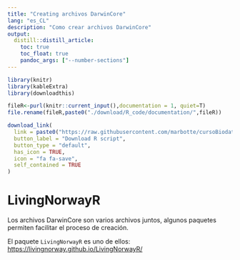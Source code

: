 ```yaml
---
title: "Creating archivos DarwinCore"
lang: "es_CL"
description: "Como crear archivos DarwinCore"
output:
  distill::distill_article:
    toc: true
    toc_float: true
    pandoc_args: ["--number-sections"]
---
```


```r
library(knitr)
library(kableExtra)
library(downloadthis)
```



```r
fileR<-purl(knitr::current_input(),documentation = 1, quiet=T)
file.rename(fileR,paste0("./download/R_code/documentation/",fileR))
```



```r
download_link(
  link = paste0("https://raw.githubusercontent.com/marbotte/cursoBiodata/master/download/R_code/documentation/",fileR),
  button_label = "Download R script",
  button_type = "default",
  has_icon = TRUE,
  icon = "fa fa-save",
  self_contained = TRUE
)  
```

# LivingNorwayR

Los archivos DarwinCore son varios archivos juntos, algunos paquetes permiten facilitar el proceso de creación.


El paquete `LivingNorwayR` es uno de ellos: <https://livingnorway.github.io/LivingNorwayR/>


